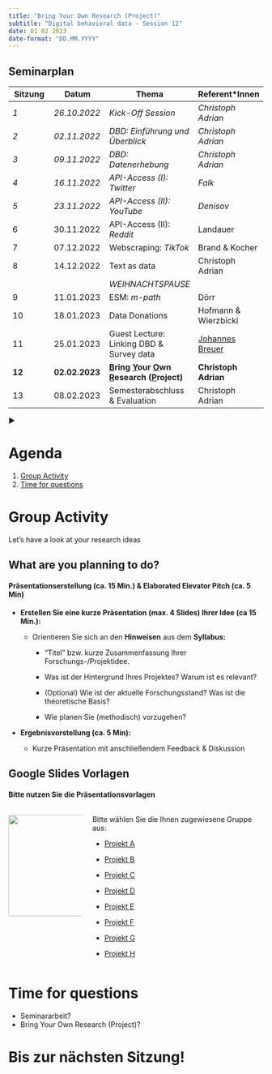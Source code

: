 ```yaml
---
title: "Bring Your Own Research (Project)" 
subtitle: "Digital behavioral data - Session 12"
date: 01 02 2023
date-format: "DD.MM.YYYY"
---
```


## Seminarplan {.smaller}

| Sitzung                                                | Datum                                                           | Thema                                                                                                           | Referent\*Innen                                                       |
|------------------|------------------|--------------------|------------------|
| [*1*]{.rn rn-type="strike-through" rn-color="#E6002E"} | [*26.10.2022*]{.rn rn-type="strike-through" rn-color="#E6002E"} | [*Kick-Off Session*]{.rn rn-type="strike-through" rn-color="#E6002E"}                                           | [*Christoph Adrian*]{.rn rn-type="strike-through" rn-color="#E6002E"} |
| [*2*]{.rn rn-type="strike-through" rn-color="#E6002E"} | [*02.11.2022*]{.rn rn-type="strike-through" rn-color="#E6002E"} | [*DBD: Einführung und Überblick*]{.rn rn-type="strike-through" rn-color="#E6002E"}                              | [*Christoph Adrian*]{.rn rn-type="strike-through" rn-color="#E6002E"} |
| [*3*]{.rn rn-type="strike-through" rn-color="#E6002E"} | [*09.11.2022*]{.rn rn-type="strike-through" rn-color="#E6002E"} | [*DBD: Datenerhebung*]{.rn rn-type="strike-through" rn-color="#E6002E"}                                         | [*Christoph Adrian*]{.rn rn-type="strike-through" rn-color="#E6002E"} |
| [*4*]{.rn rn-type="highlight"}                         | [*16.11.2022*]{.rn rn-type="highlight"}                         | [*API-Access (I): Twitter*]{.rn rn-type="highlight"}                                                            | [*Falk*]{.rn rn-type="highlight"}                                     |
| *5*                                                    | *23.11.2022*                                                    | *API-Access (II): YouTube*                                                                                      | *Denisov*                                                             |
| 6                                                      | 30.11.2022                                                      | API-Access (II): *Reddit*                                                                                       | Landauer                                                              |
| 7                                                      | 07.12.2022                                                      | Webscraping: *TikTok*                                                                                           | Brand & Kocher                                                        |
| 8                                                      | 14.12.2022                                                      | Text as data                                                                                                    | Christoph Adrian                                                      |
|                                                        |                                                                 | *WEIHNACHTSPAUSE*                                                                                               |                                                                       |
| 9                                                      | 11.01.2023                                                      | ESM: *m-path*                                                                                                   | Dörr                                                                  |
| 10                                                     | 18.01.2023                                                      | Data Donations                                                                                                  | Hofmann & Wierzbicki                                                  |
| 11                                                     | 25.01.2023                                                      | Guest Lecture: Linking DBD & Survey data                                                                        | [Johannes Breuer](https://www.johannesbreuer.com/)                    |
| **12**                                                 | **02.02.2023**                                                  | [**B**]{.underline}**ring [Y]{.underline}our [O]{.underline}wn [R]{.underline}esearch ([P]{.underline}roject)** | **Christoph Adrian**                                                  |
| 13                                                     | 08.02.2023                                                      | Semesterabschluss & Evaluation                                                                                  | Christoph Adrian                                                      |

::: notes
▶️
:::

# Agenda {background-image="../../../img/background_agenda.png"}

1.  [Group Activity]
2.  [Time for questions]

# Group Activity {background-image="../../../img/background_group_activity.png"}

Let's have a look at your research ideas

## What are you planning to do?

#### Präsentationserstellung (ca. 15 Min.) & Elaborated Elevator Pitch (ca. 5 Min) 

-   **Erstellen Sie eine kurze Präsentation (max. 4 Slides) Ihrer Idee (ca 15 Min.):**

    -   Orientieren Sie sich an den **Hinweisen** aus dem **Syllabus:**

        -   "Titel" bzw. kurze Zusammenfassung Ihrer Forschungs-/Projektidee.

        -   Was ist der Hintergrund Ihres Projektes? Warum ist es relevant?

        -   (Optional) Wie ist der aktuelle Forschungsstand? Was ist die theoretische Basis?

        -   Wie planen Sie (methodisch) vorzugehen?

-   **Ergebnisvorstellung (ca. 5 Min):**

    -   Kurze Präsentation mit anschließendem Feedback & Diskussion

## Google Slides Vorlagen

#### Bitte nutzen Sie die Präsentationsvorlagen

::: columns
::: {.column width="30%"}
![](img/google_slides.svg){width="200"}
:::

::: {.column width="70%"}
Bitte wählen Sie die Ihnen zugewiesene Gruppe aus:

-   [Projekt A](https://docs.google.com/presentation/d/1hI-XfLxWw2CskZg5xVQXsv8lC9mhUEMu5vMKy0v7UvE/edit?usp=sharing)

-   [Projekt B](https://docs.google.com/presentation/d/1DiS5TXKQLJS0VhdFuL4zDiFRGHtp67Roi3ZW4RiFWEo/edit?usp=sharing)

-   [Projekt C](https://docs.google.com/presentation/d/1dXZUdiHYo1OroSWUEp6li7C2zN95n8VICck1F5dNxDQ/edit?usp=sharing)

-   [Projekt D](https://docs.google.com/presentation/d/1R-pNipBrlt0za_S4HlrltEYb8q_NdAWBuJftLA0X0nE/edit?usp=sharing)

-   [Projekt E](https://docs.google.com/presentation/d/1J4idjvbRrT71djRNdE61rJauOqyS6Zs8PXl0mRWG8TY/edit?usp=sharing)

-   [Projekt F](https://docs.google.com/presentation/d/1H1UwVbDZQS3x-okW5t3K7V9CpCmNkMOIcLjGuv9a8bo/edit?usp=sharing)

-   [Projekt G](https://docs.google.com/presentation/d/1Od4yH1v0NpJlzghv8tP5V-AKtXGVnG9plEQlLOTChPY/edit?usp=sharing)

-   [Projekt H](https://docs.google.com/presentation/d/1BR9nYNhOoE1aJksxOqXS3cdsTmR1_Zr1HgwaO97vMME/edit?usp=sharing)
:::
:::

# Time for questions {background-image="../../../img/background_questions.png"}

::: notes
-   Seminararbeit?
-   Bring Your Own Research (Project)?
:::

# Bis zur nächsten Sitzung! {.unlisted background-image="../../../img/background_end_of_session.png"}

## 

